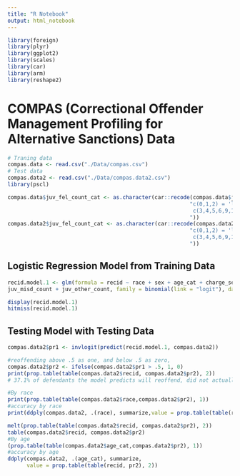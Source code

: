 ```yaml
---
title: "R Notebook"
output: html_notebook
---
```


```r
library(foreign)
library(plyr)
library(ggplot2)
library(scales)
library(car)
library(arm)
library(reshape2)
```

# COMPAS (Correctional Offender Management Profiling for Alternative Sanctions) Data
```r
# Traning data
compas.data <- read.csv("./Data/compas.csv") 
# Test data
compas.data2 <- read.csv("./Data/compas.data2.csv")
library(pscl)

compas.data$juv_fel_count_cat <- as.character(car::recode(compas.data$juv_fel_count,
                                                         "c(0,1,2) = 'less';
                                                          c(3,4,5,6,9,10,13) = 'greater';
                                                         "))
compas.data2$juv_fel_count_cat <- as.character(car::recode(compas.data2$juv_fel_count,
                                                         "c(0,1,2) = 'less';
                                                          c(3,4,5,6,9,10,13) = 'greater';
                                                         "))
```

## Logistic Regression Model from Training Data
```r
recid.model.1 <- glm(formula = recid ~ race + sex + age_cat + charge_severity + priors_count + juv_fel_count + 
juv_misd_count + juv_other_count, family = binomial(link = "logit"), data = compas.data)

display(recid.model.1)
hitmiss(recid.model.1)

```




## Testing Model with Testing Data
```r
compas.data2$pr1 <- invlogit(predict(recid.model.1, compas.data2))

#reoffending above .5 as one, and below .5 as zero,
compas.data2$pr2 <- ifelse(compas.data2$pr1 > .5, 1, 0)
print(prop.table(table(compas.data2$recid, compas.data2$pr2), 2))
# 37.1% of defendants the model predicts will reoffend, did not actually do so.

#By race
print(prop.table(table(compas.data2$race,compas.data2$pr2), 1))
#accuracy by race
print(ddply(compas.data2, .(race), summarize,value = prop.table(table(recid, pr2), 2)))

melt(prop.table(table(compas.data2$recid, compas.data2$pr2), 2))
table(compas.data2$recid, compas.data2$pr2)
#By age
(prop.table(table(compas.data2$age_cat,compas.data2$pr2), 1))
#accuracy by age
ddply(compas.data2, .(age_cat), summarize,
      value = prop.table(table(recid, pr2), 2))

```

